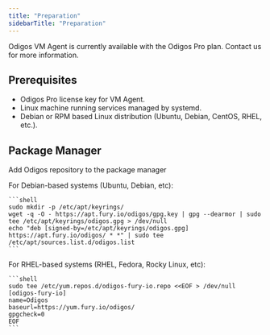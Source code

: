 ---
title: "Preparation"
sidebarTitle: "Preparation"
---

<Info> Odigos VM Agent is currently available with the Odigos Pro plan. Contact us for more information.</Info>

## Prerequisites

- Odigos Pro license key for VM Agent.
- Linux machine running services managed by systemd.
- Debian or RPM based Linux distribution (Ubuntu, Debian, CentOS, RHEL, etc.).

## Package Manager

Add Odigos repository to the package manager

<Tabs>
  <Tab title="APT">
    For Debian-based systems (Ubuntu, Debian, etc):

    ```shell
    sudo mkdir -p /etc/apt/keyrings/
    wget -q -O - https://apt.fury.io/odigos/gpg.key | gpg --dearmor | sudo tee /etc/apt/keyrings/odigos.gpg > /dev/null
    echo "deb [signed-by=/etc/apt/keyrings/odigos.gpg] https://apt.fury.io/odigos/ * *" | sudo tee /etc/apt/sources.list.d/odigos.list
    ```
  </Tab>
  <Tab title="DNF">
    For RHEL-based systems (RHEL, Fedora, Rocky Linux, etc):

    ```shell
    sudo tee /etc/yum.repos.d/odigos-fury-io.repo <<EOF > /dev/null
    [odigos-fury-io]
    name=Odigos
    baseurl=https://yum.fury.io/odigos/
    gpgcheck=0
    EOF
    ```
  </Tab>
</Tabs>
